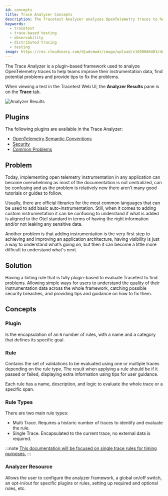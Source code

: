 ```yaml
---
id: concepts
title: Trace Analyzer Concepts
description: The Tracetest Analyzer analyzes OpenTelemetry traces to help teams improve instrumentation data, find potential problems, and provide tips to fix the problems.
keywords:
  - tracetest
  - trace-based testing
  - observability
  - distributed tracing
  - testing
image: https://res.cloudinary.com/djwdcmwdz/image/upload/v1698686403/docs/Blog_Thumbnail_14_rsvkmo.jpg
---
```


The Trace Analyzer is a plugin-based framework used to analyze OpenTelemetry traces to help teams improve their instrumentation data, find potential problems and provide tips to fix the problems.

When viewing a test in the Tracetest Web UI, the **Analyzer Results** pane is on the **Trace** tab.

![Analyzer Results](../img/analyzer-results-0.14.png)

## Plugins

The following plugins are available in the Trace Analyzer:

- [OpenTelemetry Semantic Conventions](/analyzer/plugins/otel-semantic-conventions)
- [Security](/analyzer/plugins/security)
- [Common Problems](/analyzer/plugins/common-problems)

## Problem

Today, implementing open telemetry instrumentation in any application can become overwhelming as most of the documentation is not centralized, can be confusing and as the problem is relatively new there aren’t many good tutorials or guides to follow.

Usually, there are official libraries for the most common languages that can be used to add basic auto-instrumentation. Still, when it comes to adding custom instrumentation it can be confusing to understand if what is added is aligned to the Otel standard in terms of having the right information and/or not leaking any sensitive data.

Another problem is that adding instrumentation is the very first step to achieving and improving an application architecture, having visibility is just a way to understand what’s going on, but then it can become a little more difficult to understand what's next.

## Solution

Having a linting rule that is fully plugin-based to evaluate Tracetest to find problems. Allowing simple ways for users to understand the quality of their instrumentation data across the whole framework, catching possible security breaches, and providing tips and guidance on how to fix them.

## Concepts

### Plugin

Is the encapsulation of an `N` number of rules, with a name and a category that defines its specific goal.

### Rule

Contains the set of validations to be evaluated using one or multiple traces depending on the rule type. The result when applying a rule should be if it passed or failed, displaying extra information using tips for user guidance.

Each rule has a name, description, and logic to evaluate the whole trace or a specific span.

### Rule Types

There are two main rule types:

- Multi Trace. Requires a historic number of traces to identify and evaluate the rule.
- Single Trace. Encapsulated to the current trace, no external data is required.

:::note
[This documentation will be focused on single trace rules for timing purposes.](../configuration/tracetest-analyzer)
:::

### Analyzer Resource

Allows the user to configure the analyzer framework, a global on/off switch, an opt-in/out for specific plugins or rules, setting up required and optional rules, etc.
